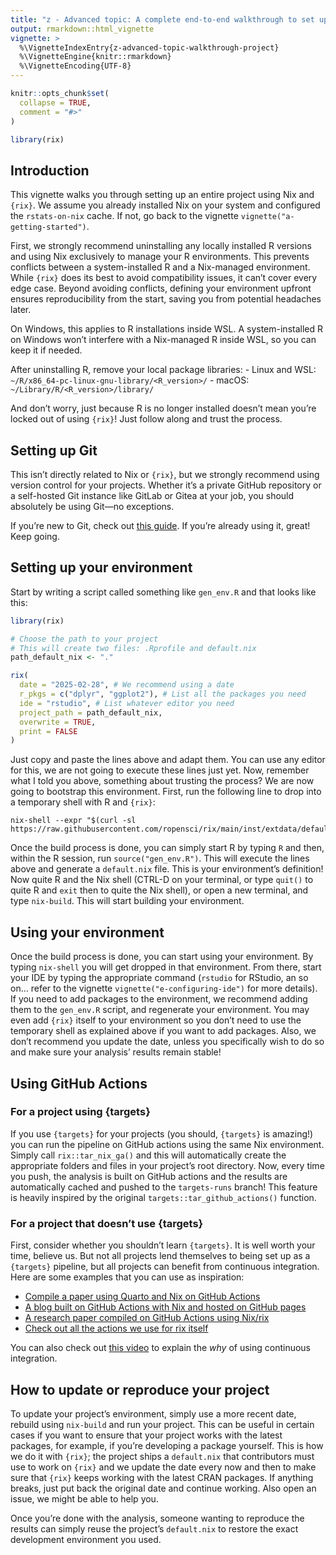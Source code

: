 ```yaml
---
title: "z - Advanced topic: A complete end-to-end walkthrough to set up a project"
output: rmarkdown::html_vignette
vignette: >
  %\VignetteIndexEntry{z-advanced-topic-walkthrough-project}
  %\VignetteEngine{knitr::rmarkdown}
  %\VignetteEncoding{UTF-8}
---
```


```r
knitr::opts_chunk$set(
  collapse = TRUE,
  comment = "#>"
)
```

```r
library(rix)
```

## Introduction

This vignette walks you through setting up an entire project using Nix and
`{rix}`. We assume you already installed Nix on your system and configured the
`rstats-on-nix` cache. If not, go back to the vignette
`vignette("a-getting-started")`.

First, we strongly recommend uninstalling any locally installed R versions and
using Nix exclusively to manage your R environments. This prevents conflicts
between a system-installed R and a Nix-managed environment. While `{rix}` does
its best to avoid compatibility issues, it can't cover every edge case. Beyond
avoiding conflicts, defining your environment upfront ensures reproducibility
from the start, saving you from potential headaches later.

On Windows, this applies to R installations inside WSL. A system-installed R on
Windows won't interfere with a Nix-managed R inside WSL, so you can keep it if
needed.

After uninstalling R, remove your local package libraries:
- Linux and WSL: `~/R/x86_64-pc-linux-gnu-library/<R_version>/`
- macOS: `~/Library/R/<R_version>/library/`

And don't worry, just because R is no longer installed doesn’t mean you’re
locked out of using `{rix}`! Just follow along and trust the process.

## Setting up Git

This isn't directly related to Nix or `{rix}`, but we strongly recommend using
version control for your projects. Whether it’s a private GitHub repository or a
self-hosted Git instance like GitLab or Gitea at your job, you should absolutely
be using Git—no exceptions.

If you're new to Git, check out [this guide](https://happygitwithr.com/). If
you're already using it, great! Keep going.

## Setting up your environment

Start by writing a script called something like `gen_env.R` and that looks like this:

```r
library(rix)

# Choose the path to your project
# This will create two files: .Rprofile and default.nix
path_default_nix <- "."

rix(
  date = "2025-02-28", # We recommend using a date
  r_pkgs = c("dplyr", "ggplot2"), # List all the packages you need
  ide = "rstudio", # List whatever editor you need
  project_path = path_default_nix,
  overwrite = TRUE,
  print = FALSE
)
```

Just copy and paste the lines above and adapt them. You can use any editor for
this, we are not going to execute these lines just yet. Now, remember what I
told you above, something about trusting the process? We are now going to
bootstrap this environment. First, run the following line to drop into a
temporary shell with R and `{rix}`:

```
nix-shell --expr "$(curl -sl https://raw.githubusercontent.com/ropensci/rix/main/inst/extdata/default.nix)"
```

Once the build process is done, you can simply start R by typing `R` and then,
within the R session, run `source("gen_env.R")`. This will execute the lines
above and generate a `default.nix` file. This is your environment's definition!
Now quite R and the Nix shell (CTRL-D on your terminal, or type `quit()` to
quite R and `exit` then to quite the Nix shell), or open a new terminal, and
type `nix-build`. This will start building your environment.

## Using your environment

Once the build process is done, you can start using your environment. By typing
`nix-shell` you will get dropped in that environment. From there, start your IDE
by typing the appropriate command (`rstudio` for RStudio, an so on... refer to
the vignette `vignette("e-configuring-ide")` for more details). If you need to
add packages to the environment, we recommend adding them to the `gen_env.R`
script, and regenerate your environment. You may even add `{rix}` itself to your
environment so you don't need to use the temporary shell as explained above if
you want to add packages. Also, we don't recommend you update the date, unless
you specifically wish to do so and make sure your analysis' results remain
stable!

## Using GitHub Actions

### For a project using {targets}

If you use `{targets}` for your projects (you should, `{targets}` is amazing!)
you can run the pipeline on GitHub actions using the same Nix environment.
Simply call `rix::tar_nix_ga()` and this will automatically create the
appropriate folders and files in your project's root directory. Now, every time
you push, the analysis is built on GitHub actions and the results are
automatically cached and pushed to the `targets-runs` branch! This feature is
heavily inspired by the original `targets::tar_github_actions()` function.

### For a project that doesn't use {targets}

First, consider whether you shouldn't learn `{targets}`. It is well worth your
time, believe us. But not all projects lend themselves to being set up as a
`{targets}` pipeline, but all projects can benefit from continuous integration.
Here are some examples that you can use as inspiration:

- [Compile a paper using Quarto and Nix on GitHub Actions](https://github.com/b-rodrigues/rix_paper)
- [A blog built on GitHub Actions with Nix and hosted on GitHub pages](https://github.com/b-rodrigues/blog)
- [A research paper compiled on GitHub Actions using Nix/rix](https://github.com/jgeller112/L2_VWP_Webcam)
- [Check out all the actions we use for rix itself](https://github.com/ropensci/rix/tree/main/.github/workflows)

You can also check out [this video](https://www.youtube.com/watch?v=aZ38ph9plOU)
to explain the *why* of using continuous integration.

## How to update or reproduce your project

To update your project's environment, simply use a more recent date, rebuild
using `nix-build` and run your project. This can be useful in certain cases if
you want to ensure that your project works with the latest packages, for
example, if you're developing a package yourself. This is how we do it with
`{rix}`; the project ships a `default.nix` that contributors must use to work on
`{rix}` and we update the date every now and then to make sure that `{rix}`
keeps working with the latest CRAN packages. If anything breaks, just put back
the original date and continue working. Also open an issue, we might be able to
help you.

Once you're done with the analysis, someone wanting to reproduce the results can
simply reuse the project's `default.nix` to restore the exact development
environment you used.
